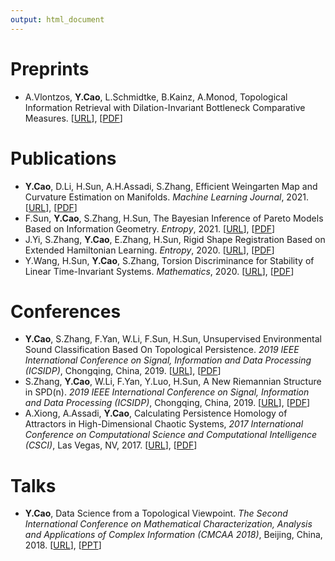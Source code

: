 ```yaml
---
output: html_document
---
```


# Preprints

- A.Vlontzos, **Y.Cao**, L.Schmidtke, B.Kainz, A.Monod, Topological Information Retrieval with Dilation-Invariant Bottleneck Comparative Measures. [[URL](https://arxiv.org/abs/2104.01672)], [[PDF](/papers-and-ppts/tdair-v2.pdf)]

# Publications  

- **Y.Cao**, D.Li, H.Sun, A.H.Assadi, S.Zhang, Efficient Weingarten Map and Curvature Estimation on Manifolds. *Machine Learning Journal*, 2021. [[URL](https://link.springer.com/article/10.1007%2Fs10994-021-05953-4)], [[PDF](/papers-and-ppts/weingarten-v2.pdf)]
- F.Sun, **Y.Cao**, S.Zhang, H.Sun, The Bayesian Inference of Pareto Models Based on Information Geometry. *Entropy*, 2021. [[URL](https://www.mdpi.com/1099-4300/23/1/45)], [[PDF](/papers-and-ppts/entropy-sun.pdf)] 
- J.Yi, S.Zhang, **Y.Cao**, E.Zhang, H.Sun, Rigid Shape Registration Based on Extended Hamiltonian Learning. *Entropy*, 2020. [[URL](https://www.mdpi.com/1099-4300/22/5/539)], [[PDF](/papers-and-ppts/entropy-yi.pdf)]
- Y.Wang, H.Sun, **Y.Cao**, S.Zhang, Torsion Discriminance for Stability of Linear Time-Invariant Systems. *Mathematics*, 2020. [[URL](https://www.mdpi.com/2227-7390/8/3/386)], [[PDF](/papers-and-ppts/mathematics-wang.pdf)] 

# Conferences

- **Y.Cao**, S.Zhang, F.Yan, W.Li, F.Sun, H.Sun, Unsupervised Environmental Sound Classification Based On Topological Persistence. *2019 IEEE International Conference on Signal, Information and Data Processing (ICSIDP)*, Chongqing, China, 2019. [[URL](https://ieeexplore.ieee.org/document/9173135)], [[PDF](/papers-and-ppts/icsidp2019cao.pdf)]
- S.Zhang, **Y.Cao**, W.Li, F.Yan, Y.Luo, H.Sun, A New Riemannian Structure in SPD(n). *2019 IEEE International Conference on Signal, Information and Data Processing (ICSIDP)*, Chongqing, China, 2019. [[URL](https://ieeexplore.ieee.org/document/9173017)], [[PDF](/papers-and-ppts/icsidp2019zhang.pdf)]
- A.Xiong, A.Assadi, **Y.Cao**, Calculating Persistence Homology of Attractors in High-Dimensional Chaotic Systems, *2017 International Conference on Computational Science and Computational Intelligence (CSCI)*, Las Vegas, NV, 2017. [[URL](https://ieeexplore.ieee.org/document/8560778)], [[PDF](/papers-and-ppts/anda2017.pdf)]

# Talks

- **Y.Cao**, Data Science from a Topological Viewpoint. *The Second International Conference on Mathematical Characterization, Analysis and Applications of Complex Information (CMCAA 2018)*, Beijing, China, 2018. [[URL](https://math.bit.edu.cn/cmcaa2018/program2018/index.htm)], [[PPT](/papers-and-ppts/cmcaa2018.pptx)] 



